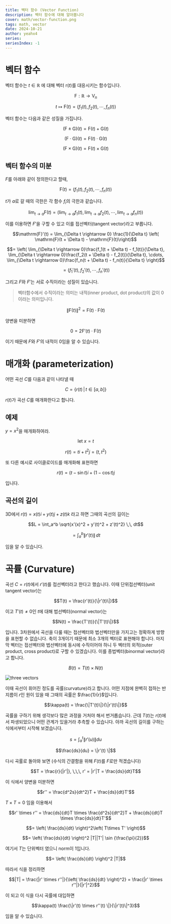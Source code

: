 ```yaml
---
title: 벡터 함수 (Vector Function)
description: 벡터 함수에 대해 알아봅니다
cover: math/vector-function.png
tags: math, vector
date: 2024-10-21
author: yeahx4
series: 
seriesIndex: -1
---
```


# 벡터 함수

벡터 함수는 $t \in \mathbb{R}$ 에 대해 벡터 $\mathrm{r}(t)$를 대응시키는 함수입니다.

```math
\mathrm{F}: \mathbb{R} \rightarrow \mathrm{V}_n
```
```math
t \longmapsto \mathrm{F}(t) = \left( f_1(t), f_2(t), \cdots, f_n(t) \right)
```

벡터 함수는 다음과 같은 성질을 가집니다.

```math
\left( \mathrm{F} \pm \mathrm{G} \right)(t) = \mathrm{F}(t) + \mathrm{G}(t)
```
```math
\left( \mathrm{F} \cdot \mathrm{G} \right)(t) = \mathrm{F}(t) \cdot \mathrm{G}(t)
```
```math
\left( \mathrm{F} \times \mathrm{G} \right)(t) = \mathrm{F}(t) \times \mathrm{G}(t)
```

## 벡터 함수의 미분

$F$를 아래와 같이 정의한다고 할때,

```math
\mathrm{F}(t) = \left( f_1(t), f_2(t), \cdots, f_n(t) \right)
```

$t$가 $a$로 갈 때의 극한은 각 함수 $f_i$의 극한과 같습니다.

```math
\lim_{t\rightarrow a} \mathrm{F}(t) = \left(\lim_{t\rightarrow a} f_1(t),\lim_{t\rightarrow a} f_2(t), \cdots,\lim_{t\rightarrow a} f_n(t) \right)
```

이를 이용하면 $F'$을 구할 수 있고 이를 접선벡터(tangent vector)라고 부릅니다.

```math
\mathrm{F}'(t) = \lim_{\Delta t \rightarrow 0} \frac{1}{\Delta t} \left( \mathrm{F}(t + \Delta t) - \mathrm{F}(t)\right)
```
```math
= \left( \lim_{\Delta t \rightarrow 0}\frac{f_1(t + \Delta t) - f_1(t)}{\Delta t}, \lim_{\Delta t \rightarrow 0}\frac{f_2(t + \Delta t) - f_2(t)}{\Delta t}, \cdots, \lim_{\Delta t \rightarrow 0}\frac{f_n(t + \Delta t) - f_n(t)}{\Delta t} \right)
```
```math
= \left( f_1'(t), f_2'(t), \cdots, f_n'(t) \right)
```

그리고 $F$와 $F'$는 서로 수직이라는 성질이 있습니다.

> 벡터함수에서 수직이라는 의미는 내적(inner product, dot product)의 값이
> 0이라는 의미입니다.

```math
\| \mathrm{F}(t) \|^2 = \mathrm{F}(t) \cdot \mathrm{F}(t)
```
양변을 미분하면

```math
0 = 2\mathrm{F}'(t) \cdot \mathrm{F}(t)
```

이기 때문에 $F$와 $F'$의 내적이 0임을 알 수 있습니다.

# 매개화 (parameterization)

어떤 곡선 $C$를 다음과 같이 나타낼 때

```math
C = \{ r(t) \, | \, t \in [a, b] \}
```

$r(t)$가 곡선 $C$를 매개화한다고 합니다.

## 예제

$y = x^2$을 매개화하여라.

```math
\text{let } x = t
```

```math
r(t) = ti + t^2j = (t, t^2)
```

또 다른 예시로 사이클로이드를 매개화해 표현하면

```math
r(t) = (t - \sin t)i + (1 - \cos t)j
```

입니다.

## 곡선의 길이

3D에서 $r(t) = x(t)i + y(t)j + z(t)k$ 라고 하면 그때의 곡선의 길이는

```math
L = \int_a^b \sqrt{x'(x)^2 + y'(t)^2 + z'(t)^2} \,\, dt
```
```math
= \int_a^b \| r'(t) \| \, dt
```

임을 알 수 있습니다.

# 곡률 (Curvature)

곡선 $C = r(t)$에서 $r'(t)$를 접선벡터라고 한다고 했습니다. 이때
단위접선벡터(unit tangent vector)는

```math
T(t) = \frac{r'(t)}{\|r'(t)\|}
```

이고 $T'(t) \neq 0$인 $t$에 대해 법선벡터(normal vector)는

```math
N(t) = \frac{T'(t)}{\|T'(t)\|}
```

입니다. 3차원에서 곡선을 다룰 때는 접선벡터와 법선벡터만을 가지고는 정확하게 방향을 표현할
수 없습니다. 축이 3개이기 때문에 최소 3개의 벡터로 표현해야 합니다. 마지막 벡터는
접선벡터와 법선벡터에 동시에 수직이어야 하니 두 벡터의 외적(outer product, cross
product)로 구할 수 있겠습니다. 이를 종법벡터(binormal vector)라고 합니다.

```math
B(t) = T(t) \times N(t)
```

![three vectors](/img/math/vector-function/binormal-vector.jpeg)

이때 곡선이 휘어진 정도를 곡률(curvature)라고 합니다. 어떤 지점에 완벽히 접하는 반지름이
$r$인 원이 있을 때 그때의 곡률은 $\frac{1}{r}$입니다.

```math
\kappa(t) = \frac{\|T'(t)\|}{\|r'(t)\|}
```

곡률을 구하기 위해 생각보다 많은 과정을 거처야 해서 번거롭습니다. 근데 $T(t)$는
$r(t)$에서 파생되었으니 어떤 관계가 있을거라 추측할 수 있습니다. 아까 곡선의 길이를
구하는 식에서부터 시작해 보겠습니다.

```math
s = \int_a^t \|r'(u) \| du
```
```math
\frac{ds}{du} = \|r'(t) \|
```

다시 곡률로 돌아와 보면 (수식의 간결함을 위해 $F(t)$를 $F$로만 적겠습니다)

```math
T = \frac{r}{|r'|}, \,\,\, r' = |r'|T = \frac{ds}{dt}T
```

이 식에서 양변을 미분하면

```math
r'' = \frac{d^2s}{dt^2}T + \frac{ds}{dt}T'
```

$T \times T = 0$ 임을 이용해서

```math
r' \times r'' = \frac{ds}{dt}T \times \frac{d^2s}{dt^2}T + \frac{ds}{dt}T \times \frac{ds}{dt}T'
```

```math
= \left( \frac{ds}{dt} \right)^2\left( T\times T' \right)
```
```math
= \left( \frac{ds}{dt} \right)^2 |T||T'| \sin {\frac{\pi}{2}}
```

여기서 $T$는 단위벡터 였으니 norm이 1입니다.

```math
= \left( \frac{ds}{dt} \right)^2 |T|
```

따라서 식을 정리하면

```math
|T| = \frac{|r' \times r''|}{\left( \frac{ds}{dt} \right)^2} = \frac{|r' \times r''|}{|r'|^2}
```

이 되고 이 식을 다시 곡률에 대입하면

```math
\kappa(t) \frac{\|r'(t) \times r''(t) \|}{\|r'(t)\|^3}
```

임을 알 수 있습니다.
